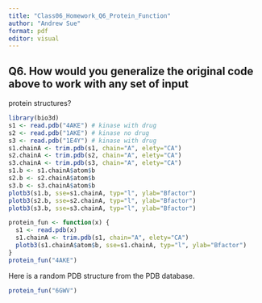 ```yaml
---
title: "Class06_Homework_Q6_Protein_Function"
author: "Andrew Sue"
format: pdf
editor: visual
---
```

## Q6. How would you generalize the original code above to work with any set of input
protein structures?

```r
library(bio3d)
s1 <- read.pdb("4AKE") # kinase with drug
s2 <- read.pdb("1AKE") # kinase no drug
s3 <- read.pdb("1E4Y") # kinase with drug
s1.chainA <- trim.pdb(s1, chain="A", elety="CA")
s2.chainA <- trim.pdb(s2, chain="A", elety="CA")
s3.chainA <- trim.pdb(s3, chain="A", elety="CA")
s1.b <- s1.chainA$atom$b
s2.b <- s2.chainA$atom$b
s3.b <- s3.chainA$atom$b
plotb3(s1.b, sse=s1.chainA, typ="l", ylab="Bfactor")
plotb3(s2.b, sse=s2.chainA, typ="l", ylab="Bfactor")
plotb3(s3.b, sse=s3.chainA, typ="l", ylab="Bfactor")
```
```r
protein_fun <- function(x) {
  s1 <- read.pdb(x)
  s1.chainA <- trim.pdb(s1, chain="A", elety="CA")
  plotb3(s1.chainA$atom$b, sse=s1.chainA, typ="l", ylab="Bfactor")
}
protein_fun("4AKE")
```

Here is a random PDB structure from the PDB database. 
```r
protein_fun("6GWV")
```


